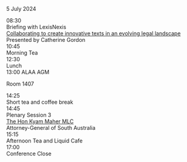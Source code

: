 
<ProgramHeading>5 July 2024</ProgramHeading>
<div className="ProgramLineItem">
    <div className="cpTime">
        08:30
    </div>
    <div className="cpSingleEntry titleEntry">
        <div className="cpBigTitleText">
            Briefing with LexisNexis
        </div>
        <div className="cpTitleText">
            <a href="../lexisbriefing">
                Collaborating to create innovative texts in an evolving legal landscape
            </a>
        </div>
        <div className="cpLittleTitleTextx">
        Presented by Catherine Gordon
        </div>
    </div>
</div>
<CS4 />
<div className="ProgramLineItem">
    <div className="cpTime">
        10:45
    </div>
    <div className="cpSingleEntry breakEntry">
        <div className="cpLittleTitleText">
        Morning Tea
        </div>
    </div>
</div>
<CS5 />
<div className="ProgramLineItem">
    <div className="cpTime">
    12:30
    </div>
    <div className="cpSingleEntry breakEntry">
        <div className="cpBigTitleText">
        Lunch
        </div>
        <div className="cpTitleText">
        13:00 ALAA AGM
        </div>
        <p className="cpLevel2Text">
        Room 1407
        </p>
    </div>
</div>
<CS6 />
<div className="ProgramLineItem">
    <div className="cpTime">
    14:25
    </div>
    <div className="cpSingleEntry breakEntry">
        <div className="cpTitleText">
        Short tea and coffee break
        </div>
    </div>
</div>
<div className="ProgramLineItem">
    <div className="cpTime">
    14:45
    </div>
    <div className="cpSingleEntry">
        <div className="cpTitleText">
        Plenary Session 3
        </div>
        <div className="cpLittleTitleText">
            <a href="zplenary_sessions/kyam_maher">
                <span className="cpLittleTitleText">
                    The Hon Kyam Maher MLC
                </span>
            </a>
        </div>
        <div className="cpLevel2Text">
        Attorney-General of South Australia
        </div>
    </div>
</div>
<div className="ProgramLineItem">
    <div className="cpTime">
    15:15
    </div>
    <div className="cpSingleEntry breakEntry">
        <div className="cpTitleText">
        Afternoon Tea and Liquid Cafe
        </div>
    </div>
</div>
<div className="ProgramLineItem"> 
    <div className="cpTime">
    17:00
    </div>
    <div className="cpSingleEntry titleEntry">
        <div className="cpTitleText">
        Conference Close
        </div>
    </div>
</div>